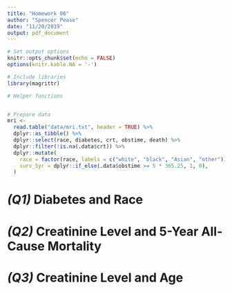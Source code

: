 ```yaml
---
title: "Homework 06"
author: "Spencer Pease"
date: "11/20/2019"
output: pdf_document
---
```


```r

# Set output options
knitr::opts_chunk$set(echo = FALSE)
options(knitr.kable.NA = '-')

# Include libraries
library(magrittr)

# Helper functions


# Prepare data
mri <-
  read.table("data/mri.txt", header = TRUE) %>%
  dplyr::as_tibble() %>%
  dplyr::select(race, diabetes, crt, obstime, death) %>% 
  dplyr::filter(!is.na(.data$crt)) %>%
  dplyr::mutate(
    race = factor(race, labels = c("white", "black", "Asian", "other")),
    surv_5yr = dplyr::if_else(.data$obstime >= 5 * 365.25, 1, 0),
  )

```


# _(Q1)_ Diabetes and Race


# _(Q2)_ Creatinine Level and 5-Year All-Cause Mortality


# _(Q3)_ Creatinine Level and Age
